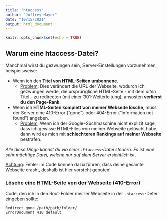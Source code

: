 ```yaml
---
title: "htaccess"
author: "Joffrey Mayer"
date: "10/15/2021"
output: html_document
---
```


```r
knitr::opts_chunk$set(echo = TRUE)
```

## Warum eine htaccess-Datei?

Manchmal wirst du gezwungen sein, Server-Einstellungen vorzunehmen, beispielsweise:

- Wenn ich den **Titel von HTML-Seiten umbennene**. 
  - <u>Problem</u>: Dies verändert die URL der Webseite, wodurch ich gezwungen werde, die ursprüngliche HTML-Seite - mit dem _alten_ Titel - zu redirecten (mit einer 301-Weiterleitung), ansosten **verlierst du den Page-Rank**.
- Wenn ich **HTML-Seiten komplett von meiner Webseite lösche**, muss der Server eine 410-Error ("gone") oder 404-Error ("information not found") angeben.
  - <u>Problem</u>: Wenn ich der Google-Suchmaschine nicht explizit sage, dass ich gewisse HTML-Files von meiner Webseite gelöscht habe, dann wird es mich mit **schlechteren Rankings auf meiner Webseite** bestrafen.
  
*Alle diese Dinge kannst du via einer `.htaccess`-Datei steuern. Es ist eine sehr mächtige Datei, welche nur auf dem Server ersichtlich ist*. 

<u>Achtung</u>: Fehler im Code können dazu führen, dass deine gesamte Webseite crasht, deshalb ist hier vorsicht geboten!
  
### Lösche eine HTML-Seite von der Webseite (410-Error)
  
Code, den ich in den Root-Folder meiner Webseite in der `.htaccess`-Detei eingeben sollte:

```
Redirect gone /path/path/folder/
ErrorDocument 410 default
```


